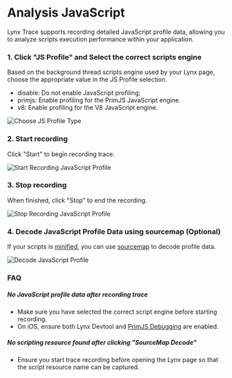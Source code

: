 <style jsx>{`
  .full_image {
    width: 750px;
    margin: 20px;
  }
`}</style>


# Analysis JavaScript

Lynx Trace supports recording detailed JavaScript profile data, allowing you to analyze scripts execution performance within your application.

<Steps>

### 1. Click "JS Profile" and Select the correct scripts engine

Based on the background thread scripts engine used by your Lynx page, choose the appropriate value in the JS Profile selection.

- disable: Do not enable JavaScript profiling;
- primjs: Enable profiling for the PrimJS JavaScript engine.
- v8: Enable profiling for the V8 JavaScript engine.

<img
  src="https://lf-lynx.tiktok-cdns.com/obj/lynx-artifacts-oss-sg/plugin/static/choose-js-profile-type-latest.png"
  alt="Choose JS Profile Type"
  class="full_image"
/>

### 2. Start recording

Click "Start" to begin recording trace.

<img
  src="https://lf-lynx.tiktok-cdns.com/obj/lynx-artifacts-oss-sg/plugin/static/start-js-profile-trace-latest.png"
  alt="Start Recording JavaScript Profile"
  class="full_image"
/>

### 3. Stop recording

When finished, click "Stop" to end the recording.

<img
  src="https://lf-lynx.tiktok-cdns.com/obj/lynx-artifacts-oss-sg/plugin/static/stop-js-profile-trace-latest.png"
  alt="Stop Recording JavaScript Profile"
  class="full_image"
/>

### 4. Decode JavaScript Profile Data using sourcemap (Optional)

If your scripts is [minified](/api/rspeedy/rspeedy.minify.js), you can use [sourcemap](/api/rspeedy/rspeedy.sourcemap.js) to decode profile data.

<img
  src="https://lf-lynx.tiktok-cdns.com/obj/lynx-artifacts-oss-sg/plugin/static/sourcemap-decode-latest.gif"
  alt="Decode JavaScript Profile"
  class="full_image"
/>
</Steps>

### FAQ

##### No JavaScript profile data after recording trace

- Make sure you have selected the correct script engine before starting recording.
- On iOS, ensure both Lynx Devtool and [PrimJS Debugging](/guide/start/integrate-lynx-devtool-advanced.html) are enabled.

##### No scripting resource found after clicking "SourceMap Decode"

- Ensure you start trace recording before opening the Lynx page so that the script resource name can be captured.
